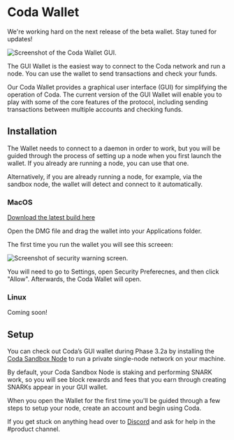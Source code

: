 
# Coda Wallet

<Alert>

We're working hard on the next release of the beta wallet. Stay tuned for updates!

</Alert>

![Screenshot of the Coda Wallet GUI.](/static/img/coda-wallet.png)

The GUI Wallet is the easiest way to connect to the Coda network and run a node. You can use the wallet to send transactions and check your funds.

Our Coda Wallet provides a graphical user interface (GUI) for simplifying the operation of Coda. The current version of the GUI Wallet will enable you to play with some of the core features of the protocol, including sending transactions between multiple accounts and checking funds.

## Installation

The Wallet needs to connect to a daemon in order to work, but you will be guided through the process of setting up a node when you first launch the wallet. If you already are running a node, you can use that one.

Alternatively, if you are already running a node, for example, via the sandbox node, the wallet will detect and connect to it automatically.

### MacOS

[Download the latest build here](https://github.com/CodaProtocol/coda/releases/download/0.1.1-wallet-compat-0.0.11-beta/Coda.Wallet.0.1.1.dmg)

Open the DMG file and drag the wallet into your Applications folder.

The first time you run the wallet you will see this screeen:

![Screenshot of security warning screen.](/static/img/coda-wallet-security-check.png)

You will need to go to Settings, open Security Preferecnes, and then click "Allow". Afterwards, the Coda Wallet will open.

### Linux

Coming soon!

## Setup

You can check out Coda’s GUI wallet during Phase 3.2a by installing the [Coda Sandbox Node](/docs/developers/sandbox-container) to run a private single-node network on your machine.

By default, your Coda Sandbox Node is staking and performing SNARK work, so you will see block rewards and fees that you earn through creating SNARKs appear in your GUI wallet.

When you open the Wallet for the first time you'll be guided through a few steps to setup your node, create an account and begin using Coda.

If you get stuck on anything head over to [Discord](https://bit.ly/CodaDiscord) and ask for help in the #product channel.
